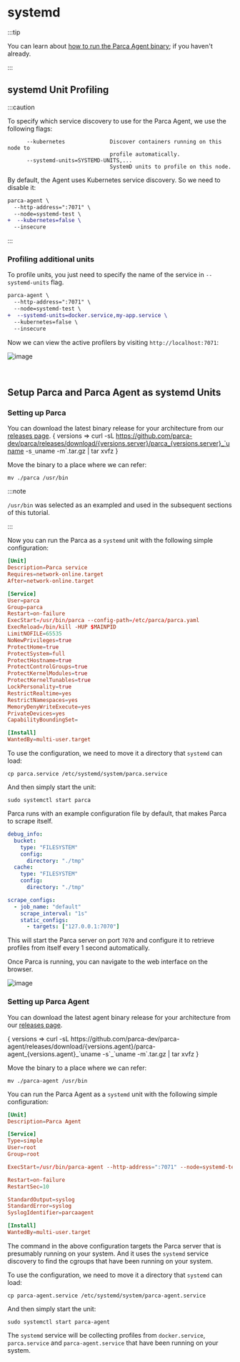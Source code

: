 # systemd


:::tip

You can learn about [how to run the Parca Agent binary](/docs/agent-binary); if you haven't already.

:::


## systemd Unit Profiling

:::caution

To specify which service discovery to use for the Parca Agent, we use the following flags:

```shell
      --kubernetes              Discover containers running on this node to
                                profile automatically.
      --systemd-units=SYSTEMD-UNITS,...
                                SystemD units to profile on this node.
```

By default, the Agent uses Kubernetes service discovery. So we need to disable it:

```diff
parca-agent \
  --http-address=":7071" \
  --node=systemd-test \
+  --kubernetes=false \
  --insecure
```
:::

### Profiling additional units

To profile units, you just need to specify the name of the service in `--systemd-units` flag.
```diff
parca-agent \
  --http-address=":7071" \
  --node=systemd-test \
+  --systemd-units=docker.service,my-app.service \
  --kubernetes=false \
  --insecure
```

Now we can view the active profilers by visiting `http://localhost:7071`:
 <BrowserWindow>

 ![image](../static/img/tutorial/systemd_active_profilers.png)

 </BrowserWindow>

 <br/>

## Setup Parca and Parca Agent as systemd Units

### Setting up Parca

You can download the latest binary release for your architecture from our [releases page](https://github.com/parca-dev/parca/releases).
<WithVersions language="bash">
  { versions =>
    <CodeBlock className="language-bash">
      curl -sL https://github.com/parca-dev/parca/releases/download/{versions.server}/parca_{versions.server}_`uname -s`_`uname -m`.tar.gz | tar xvfz
    </CodeBlock>
  }
</WithVersions>

Move the binary to a place where we can refer:
```shell
mv ./parca /usr/bin
```

:::note

`/usr/bin` was selected as an exampled and used in the subsequent sections of this tutorial.

:::

Now you can run the Parca as a `systemd` unit with the following simple configuration:
```toml
[Unit]
Description=Parca service
Requires=network-online.target
After=network-online.target

[Service]
User=parca
Group=parca
Restart=on-failure
ExecStart=/usr/bin/parca --config-path=/etc/parca/parca.yaml
ExecReload=/bin/kill -HUP $MAINPID
LimitNOFILE=65535
NoNewPrivileges=true
ProtectHome=true
ProtectSystem=full
ProtectHostname=true
ProtectControlGroups=true
ProtectKernelModules=true
ProtectKernelTunables=true
LockPersonality=true
RestrictRealtime=yes
RestrictNamespaces=yes
MemoryDenyWriteExecute=yes
PrivateDevices=yes
CapabilityBoundingSet=

[Install]
WantedBy=multi-user.target
```

To use the configuration, we need to move it a directory that `systemd` can load:
```shell
cp parca.service /etc/systemd/system/parca.service
```

And then simply start the unit:
```shell
sudo systemctl start parca
```

Parca runs with an example configuration file by default, that makes Parca to scrape itself.

```yaml
debug_info:
  bucket:
    type: "FILESYSTEM"
    config:
      directory: "./tmp"
  cache:
    type: "FILESYSTEM"
    config:
      directory: "./tmp"

scrape_configs:
  - job_name: "default"
    scrape_interval: "1s"
    static_configs:
      - targets: ["127.0.0.1:7070"]
```

This will start the Parca server on port `7070` and configure it to retrieve profiles from itself every 1 second automatically.

Once Parca is running, you can navigate to the web interface on the browser.

<BrowserWindow>

![image](https://user-images.githubusercontent.com/8681572/133893063-8cc9fc8a-4d55-431d-80fc-6a2fe8de7019.png)

</BrowserWindow>

### Setting up Parca Agent

You can download the latest agent binary release for your architecture from our [releases page](https://github.com/parca-dev/parca-agent/releases).

<WithVersions language="bash">
  { versions =>
    <CodeBlock className="language-bash">
      curl -sL https://github.com/parca-dev/parca-agent/releases/download/{versions.agent}/parca-agent_{versions.agent}_`uname -s`_`uname -m`.tar.gz | tar xvfz
    </CodeBlock>
  }
</WithVersions>

Move the binary to a place where we can refer:
```shell
mv ./parca-agent /usr/bin
```

You can run the Parca Agent as a `systemd` unit with the following simple configuration:
```toml
[Unit]
Description=Parca Agent

[Service]
Type=simple
User=root
Group=root

ExecStart=/usr/bin/parca-agent --http-address=":7071" --node=systemd-test --systemd-units=docker.service,parca.service,parca-agent.service --kubernetes=false --store-address=localhost:7070 --insecure

Restart=on-failure
RestartSec=10

StandardOutput=syslog
StandardError=syslog
SyslogIdentifier=parcaagent

[Install]
WantedBy=multi-user.target
```

The command in the above configuration targets the Parca server that is presumably running on your system. And it uses the `systemd` service discovery to find the cgroups that have been running on your system.

To use the configuration, we need to move it a directory that `systemd` can load:
```shell
cp parca-agent.service /etc/systemd/system/parca-agent.service
```

And then simply start the unit:
```shell
sudo systemctl start parca-agent
```

The `systemd` service will be collecting profiles from `docker.service`, `parca.service` and `parca-agent.service` that have been running on your system.
